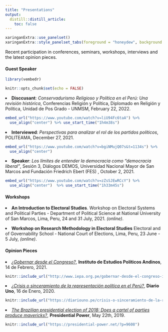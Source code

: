 ```yaml
---
title: "Presentations"
output:
  distill::distill_article:
    toc: false
---
```


```r
xaringanExtra::use_panelset()
xaringanExtra::style_panelset_tabs(foreground = "honeydew", background = "#0F2E3D")
```
Recent participation in conferences, seminars,  workshops,  interviews and the latest opinion pieces. 

::::: {.panelset}

::: {.panel}

#### Guest Speaker {.panel-name}

```r

library(vembedr)

knitr::opts_chunk$set(echo = FALSE)
```

<li> **Disccusant**: *Conservadurismo Religioso y Política en el Perú: Una revisión histórica*, Conferencias Religión y Política, Diplomado en Religión y Política, Unidad de Pos Grado - UNMSM, February 22, 2022. </li>
```r
embed_url("https://www.youtube.com/watch?v=liU94Fc6taA") %>%
  use_align("center") %>% use_start_time("1h4m38s")
```

<li> **Interviewed**: *Perspectivas para analizar el rol de los partidos políticos*, POLITEAMA, December 27, 2021. </li>
```r
embed_url("https://www.youtube.com/watch?v=bgiNMujQ07s&t=1134s") %>%
  use_align("center")
```

<li> **Speaker**: *Los límites de entender la democracia como "democracia liberal"*, Sesión 3, Diálogos DEMOS, Universidad Nacional Mayor de San Marcos and Fundación Friedrich Ebert (FES) , October 2, 2021.</li>

```r
embed_url("https://www.youtube.com/watch?v=zZsSJEwRCcY") %>%
  use_align("center")  %>% use_start_time("1h33m45s")
```

:::

::: {.panel}

#### Workshops {.panel-name}

<li>**An Introduction to Electoral Studies**. Workshop on Electoral Systems and
Political Parties - Department of Political Science at National University of San Marcos, Lima, Peru, 24 and 31 July, 2021. *(online)*. </li> \medskip

<li> **Workshop on Research Methodology in Electoral Studies** Electoral
and of Governability School - National Court of Elections, Lima, Peru, 23 June - 5 July, *(online)*. </li> \medskip

:::

::: {.panel}

#### Opinion Pieces {.panel-name}

<li> [*¿Gobernar desde el Congreso?*](http://www.iepa.org.pe/gobernar-desde-el-congreso-i-gerson-julcarima-alvarez/), **Instituto de Estudios Políticos Andinos**, 14 de Febrero, 2021. \medskip </li>

```r
knitr::include_url("http://www.iepa.org.pe/gobernar-desde-el-congreso-i-gerson-julcarima-alvarez/")
```

<li> [*¿Crisis o sinceramiento de la representación política en el Perú?*](https://diariouno.pe/crisis-o-sinceramiento-de-la-representacion-politica-en-el-peru/), **Diario Uno**, 16 de Enero, 2020. \medskip </li>


```r
knitr::include_url("https://diariouno.pe/crisis-o-sinceramiento-de-la-representacion-politica-en-el-peru/")
```


<li> [*The Brazilian presidential election of 2018: Does a cartel of parties produce mavericks?*](https://presidential-power.net/?p=9608), **Presidential Power**, May 22th, 2019. \medskip </li>   

```r
knitr::include_url("https://presidential-power.net/?p=9608")
```

:::

:::::

